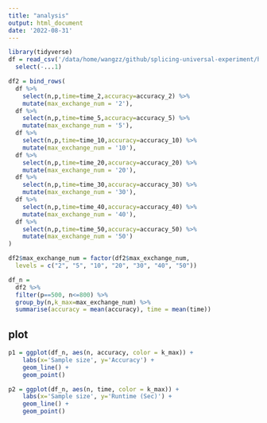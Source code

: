 ```yaml
---
title: "analysis"
output: html_document
date: '2022-08-31'
---
```


```r
library(tidyverse)
df = read_csv('/data/home/wangzz/github/splicing-universal-experiment/hyper_parameter/max_exchange_num.csv') %>% 
  select(-...1)
```

```r
df2 = bind_rows(
  df %>% 
    select(n,p,time=time_2,accuracy=accuracy_2) %>% 
    mutate(max_exchange_num = '2'),
  df %>% 
    select(n,p,time=time_5,accuracy=accuracy_5) %>% 
    mutate(max_exchange_num = '5'),  
  df %>% 
    select(n,p,time=time_10,accuracy=accuracy_10) %>% 
    mutate(max_exchange_num = '10'),
  df %>% 
    select(n,p,time=time_20,accuracy=accuracy_20) %>% 
    mutate(max_exchange_num = '20'),
  df %>% 
    select(n,p,time=time_30,accuracy=accuracy_30) %>% 
    mutate(max_exchange_num = '30'),
  df %>% 
    select(n,p,time=time_40,accuracy=accuracy_40) %>% 
    mutate(max_exchange_num = '40'),
  df %>% 
    select(n,p,time=time_50,accuracy=accuracy_50) %>% 
    mutate(max_exchange_num = '50')
)
```


```r
df2$max_exchange_num = factor(df2$max_exchange_num,
  levels = c("2", "5", "10", "20", "30", "40", "50"))
```


```r
df_n = 
  df2 %>% 
  filter(p==500, n<=800) %>% 
  group_by(n,k_max=max_exchange_num) %>% 
  summarise(accuracy = mean(accuracy), time = mean(time))
```

## plot


```r
p1 = ggplot(df_n, aes(n, accuracy, color = k_max)) +
    labs(x='Sample size', y='Accuracy') +
    geom_line() +
    geom_point()
```

```r
p2 = ggplot(df_n, aes(n, time, color = k_max)) +
    labs(x='Sample size', y='Runtime (Sec)') +
    geom_line() +
    geom_point()
```
